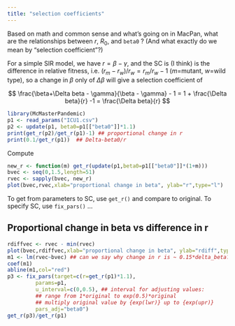 ```yaml
---
title: "selection coefficients"
---
```


Based on math and common sense and what's going on in MacPan, what are the relationships
between $r$, $R_0$, and `beta0` ? (And what exactly do we mean by "selection coefficient"?)

For a simple SIR model, we have $r = \beta - \gamma$, and the SC is (I think) is the
difference in relative fitness, i.e. $(r_m-r_w)/r_w = r_m/r_w - 1$ ($m$=mutant, $w$=wild type),
so a change in $\beta$ only of $\Delta \beta$ will give a selection coefficient of

$$
\frac{\beta+\Delta beta - \gamma}{\beta - \gamma} - 1 =
1 + \frac{\Delta beta}{r} -1 = \frac{\Delta beta}{r}
$$

```r
library(McMasterPandemic)
p1 <- read_params("ICU1.csv")
p2 <- update(p1, beta0=p1[["beta0"]]*1.1)
print(get_r(p2)/get_r(p1)-1) ## proportional change in r
print(0.1/get_r(p1))  ## Delta-beta0/r
```

Compute
```r
new_r <- function(m) get_r(update(p1,beta0=p1[["beta0"]]*(1+m)))
bvec <- seq(0,1.5,length=51)
rvec <- sapply(bvec, new_r)
plot(bvec,rvec,xlab="proportional change in beta", ylab="r",type="l")
```

To get from parameters to SC, use `get_r()` and compare to original.
To specify SC, use `fix_pars()` ...

## Proportional change in beta vs difference in r

```r
rdiffvec <- rvec - min(rvec)
plot(bvec,rdiffvec,xlab="proportional change in beta", ylab="rdiff",type="l")
m1 <- lm(rvec~bvec) ## can we say why change in r is ~ 0.15*delta_beta?
coef(m1)
abline(m1,col="red")
p3 <- fix_pars(target=c(r=get_r(p1)*1.1),
         params=p1,
         u_interval=c(0,0.5), ## interval for adjusting values:
         ## range from 1*original to exp(0.5)*original
         ## multiply original value by {exp(lwr)} up to {exp(upr)}
         pars_adj="beta0")
get_r(p3)/get_r(p1)
```
